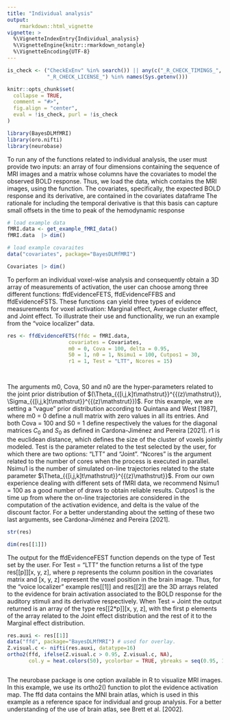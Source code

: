 ```yaml
---
title: "Individual analysis"
output: 
    rmarkdown::html_vignette
vignette: >
  %\VignetteIndexEntry{Individual_analysis}
  %\VignetteEngine{knitr::rmarkdown_notangle}
  %\VignetteEncoding{UTF-8}
---
```


```r
is_check <- ("CheckExEnv" %in% search()) || any(c("_R_CHECK_TIMINGS_",
             "_R_CHECK_LICENSE_") %in% names(Sys.getenv()))

knitr::opts_chunk$set(
  collapse = TRUE,
  comment = "#>",
  fig.align = "center",
  eval = !is_check, purl = !is_check
)
```

```r
library(BayesDLMfMRI)
library(oro.nifti)
library(neurobase)
```


To run any of the functions related to individual analysis, the user must provide two inputs: an array of four dimensions containing the sequence of MRI images and a matrix whose columns have the covariates to model the observed BOLD response. Thus, we load the data, which contains the MRI images, using the function. The covariates, specifically, the expected BOLD response and its derivative, are contained in the covariates dataframe The rationale for including the temporal derivative is that this basis can capture small offsets in the time to peak of the hemodynamic response

```r
# load example data
fMRI.data <- get_example_fMRI_data() 
fMRI.data  |> dim()
```


```r
# load example covaraites
data("covariates", package="BayesDLMfMRI")

Covariates |> dim()
```


To perform an individual voxel-wise analysis and consequently obtain a 3D array of measurements of activation, the user can choose among three different functions:  ffdEvidenceFETS, ffdEvidenceFFBS and ffdEvidenceFSTS. These functions can yield three types of evidence measurements for voxel activation: Marginal effect, Average cluster effect, and Joint effect. To illustrate their use and functionality, we run an example from the "voice localizer" data.

```r
res <- ffdEvidenceFETS(ffdc = fMRI.data,
                    covariates = Covariates,
                    m0 = 0, Cova = 100, delta = 0.95,
                    S0 = 1, n0 = 1, Nsimu1 = 100, Cutpos1 = 30,
                    r1 = 1, Test = "LTT", Ncores = 15)
  



```

The arguments m0, Cova, S0 and n0  are the hyper-parameters related to the joint prior distribution of $(\Theta_{{[i,j,k]t\mathstrut}}^{{(z)\mathstrut}}, \Sigma_{{[i,j,k]t\mathstrut}}^{{(z)\mathstrut}})$. For this example, we are setting a "vague" prior distribution according to Quintana and West [1987], where m0 = 0 define a null matrix with zero values in all its entries. And both Cova = 100 and S0 = 1 define respectively the values for the  diagonal matrices $C_0$ and $S_0$ as defined in  Cardona-Jiménez and Pereira [2021]. r1 is the euclidean distance, which defines the size of the cluster of voxels jointly modeled. Test is the parameter related to the test selected by the user, for which there are two options: "LTT" and "Joint". "Ncores" is the argument related to the number of cores when the process is executed in parallel. Nsimu1 is the number of simulated on-line trajectories related to the state parameter $\Theta_{{[i,j,k]t\mathstrut}}^{{(z)\mathstrut}}$. From our own experience dealing with different sets of fMRI data, we recommend Nsimu1 = 100 as a good number of draws to obtain reliable results. Cutpos1 is the time up from where the on-line trajectories are considered in the computation of the activation evidence, and delta is the value of the discount factor.  For a better understanding about the setting of these two last arguments, see Cardona-Jiménez and Pereira [2021].



```r
str(res)

```

```r
dim(res[[1]])
```

The output for the ffdEvidenceFEST function depends on the type of Test set by the user.  For Test = "LTT" the function returns a list of the type res[[p]][x, y, z], where p represents the column position in the covariates matrix and [x, y, z] represent the voxel position in the brain image. Thus, for the "voice localizer" example res[[1]] and res[[2]] are the 3D arrays related to the evidence for brain activation associated to the BOLD response for the auditory stimuli and its derivative respectively. When Test = Joint the output returned is an array of the type res[[2*p]][x, y, z], with the first p elements of the array related to the Joint effect distribution and the rest of it to the Marginal effect distribution.

```r


res.auxi <- res[[1]]
data("ffd", package="BayesDLMfMRI") # used for overlay.
Z.visual.c <- nifti(res.auxi, datatype=16)
ortho2(ffd, ifelse(Z.visual.c > 0.95, Z.visual.c, NA),
       col.y = heat.colors(50), ycolorbar = TRUE, ybreaks = seq(0.95, 1, by = 0.001))



```

The neurobase package is one option available in R to visualize MRI images. In this example, we use its ortho2() function to plot the evidence activation map. The ffd data contains the MNI brain atlas, which is used in this example as a reference space for individual and group analysis. For a better understanding of the use of brain atlas, see Brett et al. [2002].





